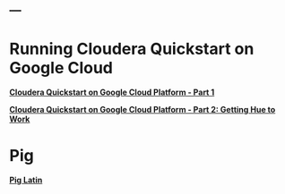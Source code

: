 ---
---

<link rel="stylesheet" href="styles.css" type="text/css">


<h1>Running Cloudera Quickstart on Google Cloud</h1>

__[Cloudera Quickstart on Google Cloud Platform - Part 1](2019-09-05-ClouderaOnGCP.html)__

__[Cloudera Quickstart on Google Cloud Platform - Part 2: Getting Hue to Work](2019-09-05-ClouderaOnGCP-2.html)__


<h1>Pig</h1>

__[Pig Latin](2019-09-07-PigLatin.html)__